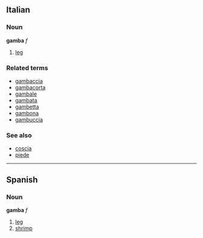 ==Italian==
===Noun===
'''gamba''' ''f''

# [[leg]]

===Related terms===
*[[gambaccia]]
*[[gambacorta]]
*[[gambale]]
*[[gambata]]
*[[gambetta]]
*[[gambona]]
*[[gambuccia]]

===See also===
*[[coscia]]
*[[piede]]

----
==Spanish==
===Noun===
'''gamba''' ''f''
#[[leg]]
#[[shrimp]]
